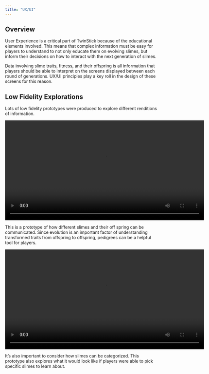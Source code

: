 ```yaml
---
title: "UX/UI"
---
```

## Overview
User Experience is a critical part of TwinStick because of the educational elements involved. This means that complex  information must be easy for players to understand to not only educate them on evolving slimes, but inform their decisions on how to interact with the next generation of slimes.

Data involving slime traits, fitness, and their offspring is all information that players should be able to interpret on the screens displayed between each round of generations. UX/UI principles play a key roll in the design of these screens for this reason. 

## Low Fidelity Explorations
Lots of low fidelity prototypes were produced to explore different renditions of information.

![](Slime.pedigree.exploration.1.mp4){width=130%}

This is a prototype of how different slimes and their off spring can be communicated. Since evolution is an important factor of understanding transformed traits from offspring to offspring, pedigrees can be a helpful tool for players.

![](pedigree.categorized.by.trait.mp4){width=130%}

It's also important to consider how slimes can be categorized. This prototype also explores what it would look like if players were able to pick specific slimes to learn about.